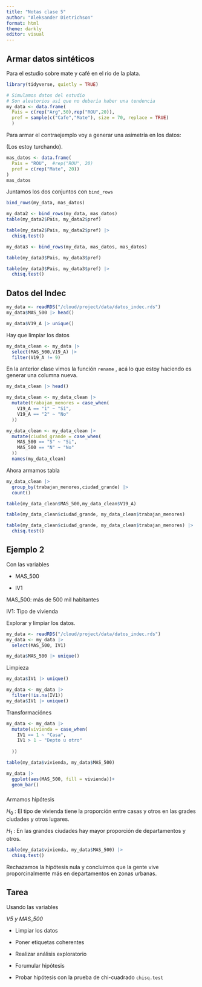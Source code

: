 ```yaml
---
title: "Notas clase 5"
author: "Aleksander Dietrichson"
format: html
theme: darkly
editor: visual
---
```


## Armar datos sintéticos

Para el estudio sobre mate y café en el rio de la plata.

```r
library(tidyverse, quietly = TRUE)

```

```r
# Simulamos datos del estudio
# Son aleatorios así que no debería haber una tendencia
my_data <- data.frame(
  Pais = c(rep("Arg",50),rep("ROU",20)),
  pref = sample(c("Cafe","Mate"), size = 70, replace = TRUE)
  ) 
```

Para armar el contraejemplo voy a generar una asimetría en los datos:

(Los estoy turchando).

```r

mas_datos <- data.frame(
  Pais = "ROU",  #rep("ROU", 20)
  pref = c(rep("Mate", 20))
)
mas_datos
```

Juntamos los dos conjuntos con `bind_rows`

```r
bind_rows(my_data, mas_datos)
```

```r

my_data2 <- bind_rows(my_data, mas_datos)
table(my_data2$Pais, my_data2$pref)

```

```r
table(my_data2$Pais, my_data2$pref) |> 
  chisq.test()
```

```r
my_data3 <- bind_rows(my_data, mas_datos, mas_datos)
```

```r
table(my_data3$Pais, my_data3$pref)
```

```r
table(my_data3$Pais, my_data3$pref) |> 
  chisq.test()
```

## Datos del Indec

```r
my_data <- readRDS("/cloud/project/data/datos_indec.rds")
my_data$MAS_500 |> head()
```

```r
my_data$V19_A |> unique()
```

Hay que limpiar los datos

```r
my_data_clean <- my_data |> 
  select(MAS_500,V19_A) |> 
  filter(V19_A != 9)
```

En la anterior clase vimos la función `rename` , acá lo que estoy haciendo es generar una columna nueva.

```r
my_data_clean |> head()
```

```r
my_data_clean <- my_data_clean |> 
  mutate(trabajan_menores = case_when(
    V19_A == "1" ~ "Si",
    V19_A == "2" ~ "No"
  ))

my_data_clean <- my_data_clean |> 
  mutate(ciudad_grande = case_when(
    MAS_500 == "S" ~ "Si",
    MAS_500 == "N" ~ "No"
  ))
  names(my_data_clean)
```

Ahora armamos tabla

```r
my_data_clean |> 
  group_by(trabajan_menores,ciudad_grande) |> 
  count()
```

```r
table(my_data_clean$MAS_500,my_data_clean$V19_A)
```

```r
table(my_data_clean$ciudad_grande, my_data_clean$trabajan_menores)
```

```r
table(my_data_clean$ciudad_grande, my_data_clean$trabajan_menores) |> 
  chisq.test()
```

## Ejemplo 2

Con las variables

-   MAS_500

-   IV1

MAS_500: más de 500 mil habitantes

IV1: Tipo de vivienda

Explorar y limpiar los datos.

```r
my_data <- readRDS("/cloud/project/data/datos_indec.rds")
my_data <- my_data |> 
  select(MAS_500, IV1)

my_data$MAS_500 |> unique()
```

Limpieza

```r
my_data$IV1 |> unique()

my_data <- my_data |> 
  filter(!is.na(IV1))
my_data$IV1 |> unique()
```

Transformaciónes

```r
my_data <- my_data |> 
  mutate(vivienda = case_when(
    IV1 == 1 ~ "Casa",
    IV1 > 1 ~ "Depto u otro"
    
  ))
```

```r
table(my_data$vivienda, my_data$MAS_500)
```

```r
my_data |> 
  ggplot(aes(MAS_500, fill = vivienda))+
  geom_bar()
```

### 

Armamos hipótesis

$H_0$ : El tipo de vivienda tiene la proporción entre casas y otros en las grades ciudades y otros lugares.

$H_1$ : En las grandes ciudades hay mayor proporción de departamentos y otros.\

```r
table(my_data$vivienda, my_data$MAS_500) |> 
  chisq.test()
```

Rechazamos la hipótesis nula y concluimos que la gente vive proporcinalmente más en departamentos en zonas urbanas.

## Tarea

Usando las variables

*V5 y MAS_500*

-   Limpiar los datos

-   Poner etiquetas coherentes

-   Realizar análisis exploratorio

-   Forumular hipótesis

-   Probar hipótesis con la prueba de chi-cuadrado `chisq.test`
